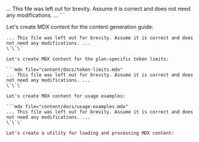 ... This file was left out for brevity. Assume it is correct and does not need any modifications. ...
\`\`\`

Let's create MDX content for the content generation guide:

```mdx file="content/docs/content-generation.mdx"
... This file was left out for brevity. Assume it is correct and does not need any modifications. ...
\`\`\`

Let's create MDX content for the plan-specific token limits:

```mdx file="content/docs/token-limits.mdx"
... This file was left out for brevity. Assume it is correct and does not need any modifications. ...
\`\`\`

Let's create MDX content for usage examples:

```mdx file="content/docs/usage-examples.mdx"
... This file was left out for brevity. Assume it is correct and does not need any modifications. ...
\`\`\`

Let's create a utility for loading and processing MDX content:
